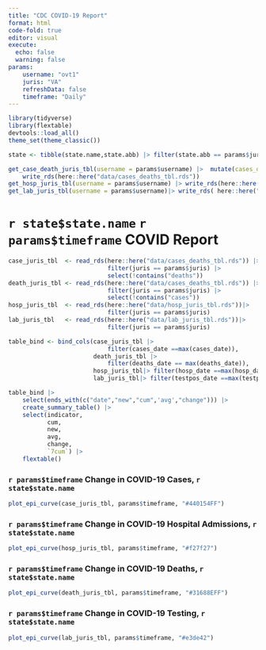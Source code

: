 ```yaml
---
title: "CDC COVID-19 Report"
format: html
code-fold: true
editor: visual
execute: 
  echo: false
  warning: false 
params:
    username: "ovt1"
    juris: "VA"
    refreshData: false 
    timeframe: "Daily"
---
```


```r
library(tidyverse)
library(flextable)
devtools::load_all()
theme_set(theme_classic())
```

```r
state <- tibble(state.name,state.abb) |> filter(state.abb == params$juris) 
```

```r
get_case_death_juris_tbl(username = params$username) |>  mutate(cases_date = lubridate::ymd(cases_date)) |> 
    write_rds(here::here("data/cases_deaths_tbl.rds"))
get_hosp_juris_tbl(username = params$username) |> write_rds(here::here("data/hosp_juris_tbl.rds"))
get_lab_juris_tbl(username = params$username)|> write_rds( here::here("data/lab_juris_tbl.rds"))
```

# `r state$state.name` `r params$timeframe` COVID Report

```r
case_juris_tbl  <- read_rds(here::here("data/cases_deaths_tbl.rds")) |> 
                            filter(juris == params$juris) |> 
                            select(!contains("deaths"))
death_juris_tbl <- read_rds(here::here("data/cases_deaths_tbl.rds")) |> 
                            filter(juris == params$juris) |> 
                            select(!contains("cases"))
hosp_juris_tbl  <- read_rds(here::here("data/hosp_juris_tbl.rds"))|>
                            filter(juris == params$juris)
lab_juris_tbl   <- read_rds(here::here("data/lab_juris_tbl.rds"))|> 
                            filter(juris == params$juris)
```

```r

table_bind <- bind_cols(case_juris_tbl |> 
                            filter(cases_date ==max(cases_date)),
                        death_juris_tbl |>  
                            filter(deaths_date == max(deaths_date)),
                        hosp_juris_tbl|> filter(hosp_date ==max(hosp_date)), 
                        lab_juris_tbl|> filter(testpos_date ==max(testpos_date)))
```

```r
table_bind |>  
    select(ends_with(c("date","new","cum",'avg',"change"))) |>
    create_summary_table() |> 
    select(indicator,
           cum, 
           new,
           avg,
           change,
           `7cum`) |> 
    flextable()
```

### `r params$timeframe` Change in COVID-19 Cases, `r state$state.name`

```r
plot_epi_curve(case_juris_tbl, params$timeframe, "#440154FF")
```

### `r params$timeframe` Change in COVID-19 Hospital Admissions, `r state$state.name`

```r
plot_epi_curve(hosp_juris_tbl, params$timeframe, "#f27f27")
```

### `r params$timeframe` Change in COVID-19 Deaths, `r state$state.name`

```r
plot_epi_curve(death_juris_tbl, params$timeframe, "#31688EFF")
```

### `r params$timeframe` Change in COVID-19 Testing, `r state$state.name`

```r
plot_epi_curve(lab_juris_tbl, params$timeframe, "#e3de42")
```
